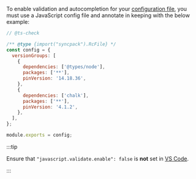 To enable validation and autocompletion for your [configuration file](/config/syncpackrc), you must use a JavaScript config file and annotate in keeping with the below example:

```js title=".syncpackrc.js"
// @ts-check

/** @type {import("syncpack").RcFile} */
const config = {
  versionGroups: [
    {
      dependencies: ['@types/node'],
      packages: ['**'],
      pinVersion: '14.18.36',
    },
    {
      dependencies: ['chalk'],
      packages: ['**'],
      pinVersion: '4.1.2',
    },
  ],
};

module.exports = config;
```

:::tip

Ensure that `"javascript.validate.enable": false` is **not** set in [VS Code](https://code.visualstudio.com/docs/getstarted/settings).

:::
